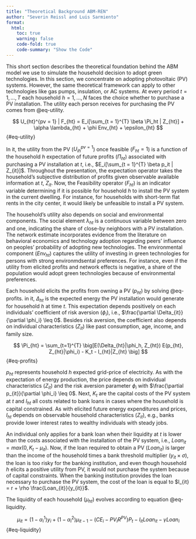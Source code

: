 ```yaml
---
title: "Theoretical Background ABM-REN"
author: "Severin Reissl and Luis Sarmiento"
format: 
  html: 
    toc: true
    warning: false
    code-fold: true
    code-summary: "Show the Code"
---
```


This short section describes the theoretical foundation behind the ABM model we use to simulate the household decision to adopt green technologies. In this section, we concentrate on adopting photovoltaic (PV) systems. However, the same theoretical framework can apply to other technologies like gas pumps, insulation, or AC systems. At every period $t = 1,...,T$ each household $h = 1,...,N$ faces the choice whether to purchase a PV installation. The utility each person receives for purchasing the PV comes from @eq-utility.

$$
 U_{ht}^{pv = 1} | F_{ht} = E_i[\sum_{t = 1}^{T} \beta \Pi_ht | Z_{ht}] + \alpha \lambda_{ht} + \phi Env_{ht} + \epsilon_{ht}
$$ {#eq-utility}

In it, the utility from the PV ($U_{ih}^{pv = 1}$) once feasible ($F_{ht} = 1$) is a function of the household $h$ expectation of future profits ($\Pi_{ht}$) associated with purchasing a PV installation at $t$, i.e., $E_i[\sum_{t = 1}^{T} \beta p_it | Z_{it}]$. Throughout the presentation, the expectation operator takes the household's subjective distribution of profits given observable available information at $t$, $Z_{it}$. Now, the Feasibility operator ($F_{ht}$) is an indicator variable determining if it is possible for household $h$ to install the PV system in the current dwelling. For instance, for households with short-term flat rents in the city center, it would likely be unfeasible to install a PV system.  

The household's utility also depends on social and environmental components. The social element $\lambda_{ht}$ is a continuous variable between zero and one, indicating the share of close-by neighbors with a PV installation. The network estimate incorporates evidence from the literature on behavioral economics and technology adoption regarding peers' influence on peoples' probability of adopting new technologies. The environmental component ($Env_{ht}$) captures the utility of investing in green technologies for persons with strong environmdsental preferences. For instance, even if the utility from elicited profits and network effects is negative, a share of the population would adopt green technologies because of environmental preferences.

Each household elicits the profits from owning a PV ($p_{ht}$) by solving @eq-profits. in it, $\Delta_{ht}$ is the expected energy the PV installation would generate for household $h$ at time $t$. This expectation depends positively on each individuals' coefficient of risk aversion ($\phi_i$), i.e., $\frac{\partial \Delta_{it}}{\partial \phi_i} \leq 0$. Besides risk aversion, the coefficient also depends on individual characteristics $(Z_{it})$ like past consumption, age, income, and family size.

$$
 \Pi_{ht} = \sum_{t=1}^{T} \big[E(\Delta_{ht}|\phi_h, Z_{ht}) E(p_{ht}, Z_{ht}|\phi_i) - K_t - I_{ht}|Z_{ht} \big]
$$ {#eq-profits}


$p_{ht}$ represents household $h$ expected grid-price of electricity. As with the expectation of energy production, the price depends on individual characteristics $(Z_{it})$ and the risk aversion parameter $\phi_i$ with $\frac{\partial p_{it}}{\partial \phi_i} \leq 0$. Next, $K_t$ are the capital costs of the PV system at $t$ and $I_{ht}$ all costs related to bank loans in cases where the household is capital constrained. As with elicited future energy expenditures and prices, $I_{ht}$ depends on observable household characteristics ($Z_{it}$), e.g., banks provide lower interest rates to wealthy individuals with steady jobs.


An individual only applies for a bank loan when their liquidity at $t$ is lower than the costs associated with the installation of the PV system, i.e., $Loan_{it} = max(0, K_t - \mu_{it})$. Now, if the loan required to obtain a PV ($Loan_{it}$) is larger than the income of the household times a bank threshold multiplier ($y_{it} \times \sigma$), the loan is too risky for the banking institution, and even though household $h$ elicits a positive utility from PV, it would not purchase the system because of capital constraints. When the banking institution provides the loan necessary to purchase the PV system, the cost of the loan is equal to $I_{it} = r + \rho \frac{Loan_{it}}{y_{it}}$. 

The liquidity of each household ($\mu_{ht}$) evolves according to equation @eq-liquidity. 


$$
\mu_{it} =(1 - \alpha_i^1) y_i + (1 - \alpha_i^2)\mu_{it-1} − (CE_i - PV_i  R^{PV})P_t - I_{it} Loan_{it} - \gamma  Loan_i
$${#eq-liquidity}



 